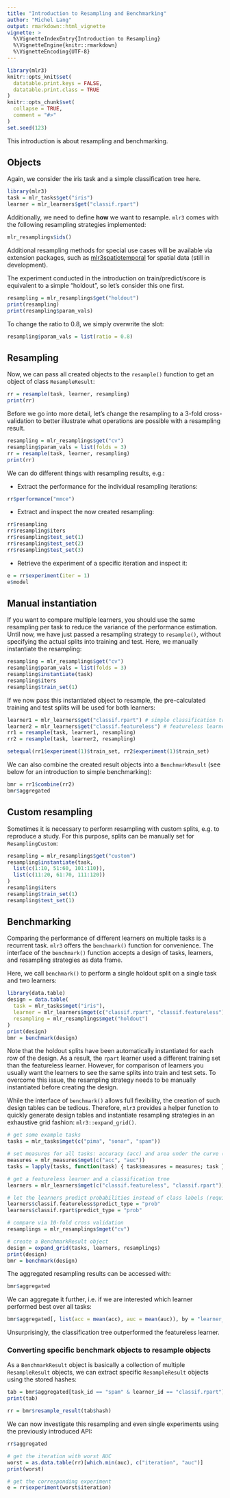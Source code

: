 ```yaml
---
title: "Introduction to Resampling and Benchmarking"
author: "Michel Lang"
output: rmarkdown::html_vignette
vignette: >
  %\VignetteIndexEntry{Introduction to Resampling}
  %\VignetteEngine{knitr::rmarkdown}
  %\VignetteEncoding{UTF-8}
---
```


```r
library(mlr3)
knitr::opts_knit$set(
  datatable.print.keys = FALSE,
  datatable.print.class = TRUE
)
knitr::opts_chunk$set(
  collapse = TRUE,
  comment = "#>"
)
set.seed(123)
```

This introduction is about resampling and benchmarking.

## Objects

Again, we consider the iris task and a simple classification tree here.

```r
library(mlr3)
task = mlr_tasks$get("iris")
learner = mlr_learners$get("classif.rpart")
```

Additionally, we need to define **how** we want to resample.
`mlr3` comes with the following resampling strategies implemented:

```r
mlr_resamplings$ids()
```

Additional resampling methods for special use cases will be available via extension packages, such as [mlr3spatiotemporal](https://github.com/mlr-org/mlr3spatiotemporal) for spatial data (still in development).

The experiment conducted in the introduction on train/predict/score is equivalent to a simple "holdout", so let's consider this one first.

```r
resampling = mlr_resamplings$get("holdout")
print(resampling)
print(resampling$param_vals)
```

To change the ratio to $0.8$, we simply overwrite the slot:

```r
resampling$param_vals = list(ratio = 0.8)
```

## Resampling

Now, we can pass all created objects to the `resample()` function to get an object of class `ResampleResult`:

```r
rr = resample(task, learner, resampling)
print(rr)
```

Before we go into more detail, let's change the resampling to a 3-fold cross-validation to better illustrate what operations are possible with a resampling result.

```r
resampling = mlr_resamplings$get("cv")
resampling$param_vals = list(folds = 3)
rr = resample(task, learner, resampling)
print(rr)
```

We can do different things with resampling results, e.g.:

* Extract the performance for the individual resampling iterations:

```r
rr$performance("mmce")
```

* Extract and inspect the now created resampling:

```r
rr$resampling
rr$resampling$iters
rr$resampling$test_set(1)
rr$resampling$test_set(2)
rr$resampling$test_set(3)
```

* Retrieve the experiment of a specific iteration and inspect it:

```r
e = rr$experiment(iter = 1)
e$model
```

## Manual instantiation

If you want to compare multiple learners, you should use the same resampling per task to reduce the variance of the performance estimation.
Until now, we have just passed a resampling strategy to `resample()`, without specifying the actual splits into training and test.
Here, we manually instantiate the resampling:

```r
resampling = mlr_resamplings$get("cv")
resampling$param_vals = list(folds = 3)
resampling$instantiate(task)
resampling$iters
resampling$train_set(1)
```

If we now pass this instantiated object to resample, the pre-calculated training and test splits will be used for both learners:

```r
learner1 = mlr_learners$get("classif.rpart") # simple classification tree
learner2 = mlr_learners$get("classif.featureless") # featureless learner, prediction majority class
rr1 = resample(task, learner1, resampling)
rr2 = resample(task, learner2, resampling)

setequal(rr1$experiment(1)$train_set, rr2$experiment(1)$train_set)
```

We can also combine the created result objects into a `BenchmarkResult` (see below for an introduction to simple benchmarking):

```r
bmr = rr1$combine(rr2)
bmr$aggregated
```

## Custom resampling

Sometimes it is necessary to perform resampling with custom splits, e.g. to reproduce a study.
For this purpose, splits can be manually set for `ResamplingCustom`:

```r
resampling = mlr_resamplings$get("custom")
resampling$instantiate(task,
  list(c(1:10, 51:60, 101:110)),
  list(c(11:20, 61:70, 111:120))
)
resampling$iters
resampling$train_set(1)
resampling$test_set(1)
```

## Benchmarking

Comparing the performance of different learners on multiple tasks is a recurrent task.
`mlr3` offers the `benchmark()` function for convenience.
The interface of the `benchmark()` function accepts a design of tasks, learners, and resampling strategies as data frame.

Here, we call `benchmark()` to perform a single holdout split on a single task and two learners:
```r
library(data.table)
design = data.table(
  task = mlr_tasks$mget("iris"),
  learner = mlr_learners$mget(c("classif.rpart", "classif.featureless")),
  resampling = mlr_resamplings$mget("holdout")
)
print(design)
bmr = benchmark(design)
```

Note that the holdout splits have been automatically instantiated for each row of the design.
As a result, the `rpart` learner used a different training set than the featureless learner.
However, for comparison of learners you usually want the learners to see the same splits into train and test sets.
To overcome this issue, the resampling strategy needs to be manually instantiated before creating the design.

While the interface of `benchmark()` allows full flexibility, the creation of such design tables can be tedious.
Therefore, `mlr3` provides a helper function to quickly generate design tables and instantiate resampling strategies in an exhaustive grid fashion: `mlr3::expand_grid()`.

```r
# get some example tasks
tasks = mlr_tasks$mget(c("pima", "sonar", "spam"))

# set measures for all tasks: accuracy (acc) and area under the curve (auc)
measures = mlr_measures$mget(c("acc", "auc"))
tasks = lapply(tasks, function(task) { task$measures = measures; task })

# get a featureless learner and a classification tree
learners = mlr_learners$mget(c("classif.featureless", "classif.rpart"))

# let the learners predict probabilities instead of class labels (required for AUC measure)
learners$classif.featureless$predict_type = "prob"
learners$classif.rpart$predict_type = "prob"

# compare via 10-fold cross validation
resamplings = mlr_resamplings$mget("cv")

# create a BenchmarkResult object
design = expand_grid(tasks, learners, resamplings)
print(design)
bmr = benchmark(design)
```

The aggregated resampling results can be accessed with:

```r
bmr$aggregated
```
We can aggregate it further, i.e. if we are interested which learner performed best over all tasks:

```r
bmr$aggregated[, list(acc = mean(acc), auc = mean(auc)), by = "learner_id"]
```

Unsurprisingly, the classification tree outperformed the featureless learner.

### Converting specific benchmark objects to resample objects

As a `BenchmarkResult` object is basically a collection of multiple `ResampleResult` objects, we can extract specific `ResampleResult` objects using the stored hashes:

```r
tab = bmr$aggregated[task_id == "spam" & learner_id == "classif.rpart"]
print(tab)

rr = bmr$resample_result(tab$hash)
```

We can now investigate this resampling and even single experiments using the previously introduced API:

```r
rr$aggregated

# get the iteration with worst AUC
worst = as.data.table(rr)[which.min(auc), c("iteration", "auc")]
print(worst)

# get the corresponding experiment
e = rr$experiment(worst$iteration)
```

